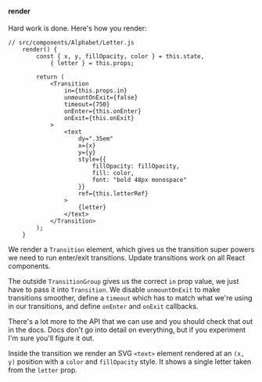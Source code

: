 #### render

Hard work is done. Here's how you render:

```{.javascript caption="Letter render method"}
// src/components/Alphabet/Letter.js
    render() {
        const { x, y, fillOpacity, color } = this.state,
            { letter } = this.props;

        return (
            <Transition
                in={this.props.in}
                unmountOnExit={false}
                timeout={750}
                onEnter={this.onEnter}
                onExit={this.onExit}
            >
                <text
                    dy=".35em"
                    x={x}
                    y={y}
                    style={{
                        fillOpacity: fillOpacity,
                        fill: color,
                        font: "bold 48px monospace"
                    }}
                    ref={this.letterRef}
                >
                    {letter}
                </text>
            </Transition>
        );
    }
```

We render a `Transition` element, which gives us the transition super powers we
need to run enter/exit transitions. Update transitions work on all React
components.

The outside `TransitionGroup` gives us the correct `in` prop value, we just
have to pass it into `Transition`. We disable `unmountOnExit` to make
transitions smoother, define a `timeout` which has to match what we're using in
our transitions, and define `onEnter` and `onExit` callbacks.

There's a lot more to the API that we can use and you should check that out in
the docs. Docs don't go into detail on everything, but if you experiment I'm
sure you'll figure it out.

Inside the transition we render an SVG `<text>` element rendered at an `(x, y)`
position with a `color` and `fillOpacity` style. It shows a single letter taken
from the `letter` prop.